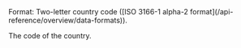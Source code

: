 <ResponseField name="CountryCode" type="string" >    
Format: Two-letter country code ([ISO 3166-1 alpha-2 format](/api-reference/overview/data-formats)).

The code of the country.  
</ResponseField>